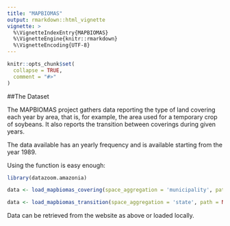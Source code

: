 ```yaml
---
title: "MAPBIOMAS"
output: rmarkdown::html_vignette
vignette: >
  %\VignetteIndexEntry{MAPBIOMAS}
  %\VignetteEngine{knitr::rmarkdown}
  %\VignetteEncoding{UTF-8}
---
```


```r
knitr::opts_chunk$set(
  collapse = TRUE,
  comment = "#>"
)
```

##The Dataset

The MAPBIOMAS project gathers data reporting the type of land covering each year by area, that is, for example, the area used for a temporary crop of soybeans. It also reports the transition between coverings during given years.

The data available has an yearly frequency and is available starting from the year 1989.

Using the function is easy enough:

```r
library(datazoom.amazonia)

data <- load_mapbiomas_covering(space_aggregation = 'municipality', path = NULL, covering = 3, years = c(2000:2010))

data <- load_mapbiomas_transition(space_aggregation = 'state', path = NULL, transition_interval = 5)

```

Data can be retrieved from the website as above or loaded locally.
